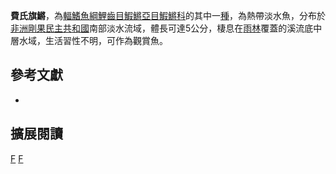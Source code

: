 {{Speciesbox 
| taxon = Aphyosemion ferranti
| status = LC
| status_system = IUCN3.1
| authority =  [[Boulenger|Boulenger]], 1910
| synonyms = *''Haplochilus ferranti,Boulenger, 1910''
*''Panchax ferranti,Boulenger, 1910''
}}
'''費氏旗鱂'''，為[[輻鰭魚綱|輻鰭魚綱]][[鯉齒目|鯉齒目]][[鰕鱂亞目|鰕鱂亞目]][[鰕鱂科|鰕鱂科]]的其中一[[種|種]]，為熱帶淡水魚，分布於[[非洲|非洲]][[剛果民主共和國|剛果民主共和國]]南部淡水流域，體長可達5公分，棲息在[[雨林|雨林]]覆蓋的溪流底中層水域，生活習性不明，可作為觀賞魚。

== 參考文獻 ==
*{{FishBase_species|genus=Aphyosemion|species=ferranti |year=2014|month=7}}

== 擴展閱讀 ==
{{refbegin}}
{{wikispecies-inline|Aphyosemion ferranti |費氏旗鱂}}
{{refend}}
{{Taxonbar|from=Q8202559}}

[[Category:觀賞魚|F]]
[[Category:旗鱂屬|F]]


{{魚類小作品}}